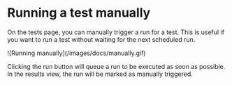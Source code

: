 # Running a test manually

On the tests page, you can manually trigger a run for a test. This is useful if you want to run a test without waiting for the next scheduled run.

<Frame>![Running manually](/images/docs/manually.gif)</Frame>

Clicking the run button will queue a run to be executed as soon as possible. In the results view, the run will be marked as manually triggered.
